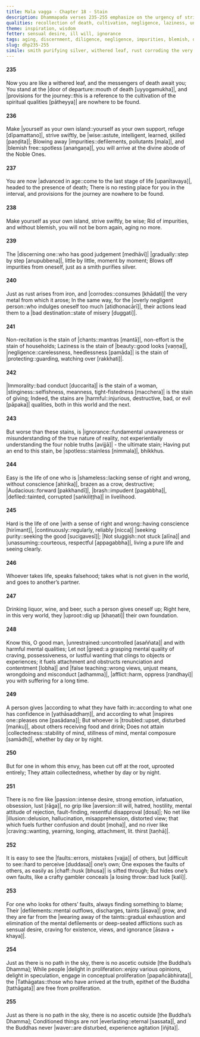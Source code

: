 ```yaml
---
title: Mala vagga - Chapter 18 - Stain
description: Dhammapada verses 235-255 emphasize on the urgency of striving swiftly, not being negligent, discerning gradually, stains of various qualities. A contrast is drawn on the lives of one who is shameless and one with a sense of right and wrong, on finding the faults of others and one’s own, and on the path of the Tathāgatas.
qualities: recollection of death, cultivation, negligence, laziness, unwholesome, stinginess, unprincipled, shamelessness, adventurous, conceit, wrong livelihood, conscience, unassuming, slaughtering, stealing, wrong speech, sexual misconduct, consuming intoxicants, adventurous, jealousy, aversion, mental proliferation, recollection of the Buddha
theme: inspiration, wisdom
fetter: sensual desire, ill will, ignorance
tags: aging, discernment, diligence, negligence, impurities, blemish, defilements, laziness, immorality, stinginess, giving, shamelessness, sense of right and wrong, envy, passion, aversion, delusion, illusion, craving, fault, proliferation, ascetic, conditioned things, Buddha, Tathāgata, collectedness, impermanence, dhp
slug: dhp235-255
simile: smith purifying silver, withered leaf, rust corroding the very metal from which it arose, brazen as a crow, uprooting one’s own foundation, crafty gambler concealing a losing throw
---
```


#### 235

Now you are like a withered leaf,
and the messengers of death await you;
You stand at the |door of departure::mouth of death [uyyogamukha]|,
and |provisions for the journey::this is a reference to the cultivation of the spiritual qualities [pātheyya]| are nowhere to be found.

#### 236

Make |yourself as your own island::yourself as your own support, refuge [dīpamattano]|,
strive swiftly, be |wise::astute, intelligent, learned, skilled [paṇḍita]|;
Blowing away |impurities::defilements, pollutants [mala]|, and |blemish free::spotless [anaṅgaṇa]|,
you will arrive at the divine abode of the Noble Ones.

#### 237

You are now |advanced in age::come to the last stage of life [upanītavaya]|,
headed to the presence of death;
There is no resting place for you in the interval,
and provisions for the journey are nowhere to be found.

#### 238

Make yourself as your own island,
strive swiftly, be wise;
Rid of impurities, and without blemish,
you will not be born again, aging no more.

#### 239

The |discerning one::who has good judgement [medhāvī]| |gradually::step by step [anupubbena]|,
little by little, moment by moment;
Blows off impurities from oneself,
just as a smith purifies silver.

#### 240

Just as rust arises from iron,
and |corrodes::consumes [khādati]| the very metal from which it arose;
In the same way, for the |overly negligent person::who indulges oneself too much [atidhonacārī]|,
their actions lead them to a |bad destination::state of misery [duggati]|.

#### 241

Non-recitation is the stain of |chants::mantras [mantā]|,
non-effort is the stain of households;
Laziness is the stain of |beauty::good looks [vaṇṇa]|,
|negligence::carelessness, heedlessness [pamāda]| is the stain of |protecting::guarding, watching over [rakkhati]|.

#### 242

|Immorality::bad conduct [duccarita]| is the stain of a woman,
|stinginess::selfishness, meanness, tight-fistedness [macchera]| is the stain of giving;
Indeed, the stains are |harmful::injurious, destructive, bad, or evil [pāpaka]| qualities,
both in this world and the next.

#### 243

But worse than these stains,
is |ignorance::fundamental unawareness or misunderstanding of the true nature of reality, not experientially understanding the four noble truths [avijjā]| - the ultimate stain;
Having put an end to this stain,
be |spotless::stainless [nimmala]|, bhikkhus.

#### 244

Easy is the life of one who is |shameless::lacking sense of right and wrong, without conscience [ahirika]|,
brazen as a crow, destructive;
|Audacious::forward [pakkhandī]|, |brash::impudent [pagabbha]|,
|defiled::tainted, corrupted [saṅkiliṭṭha]| in livelihood.

#### 245

Hard is the life of one |with a sense of right and wrong::having conscience [hirīmant]|,
|continuously::regularly, reliably [nicca]| |seeking purity::seeking the good [sucigavesī]|;
|Not sluggish::not stuck [alīna]| and |unassuming::courteous, respectful [appagabbha]|,
living a pure life and seeing clearly.

#### 246

Whoever takes life,
speaks falsehood;
takes what is not given in the world,
and goes to another’s partner.

#### 247

Drinking liquor, wine, and beer,
such a person gives oneself up;
Right here, in this very world,
they |uproot::dig up [khaṇati]| their own foundation.

#### 248

Know this, O good man,
|unrestrained::uncontrolled [asaññata]| and with harmful mental qualities;
Let not |greed::a grasping mental quality of craving, possessiveness, or lustful wanting that clings to objects or experiences; it fuels attachment and obstructs renunciation and contentment [lobha]| and |false teaching::wrong views, unjust means, wrongdoing and misconduct [adhamma]|,
|afflict::harm, oppress [randhayi]| you with suffering for a long time.

#### 249

A person gives |according to what they have faith in::according to what one has confidence in [yathāsaddhaṃ]|,
and according to what |inspires one::pleases one [pasādana]|;
But whoever is |troubled::upset, disturbed [maṅku]|,
about others receiving food and drink;
Does not attain |collectedness::stability of mind, stillness of mind, mental composure [samādhi]|,
whether by day or by night.

#### 250

But for one in whom this envy,
has been cut off at the root, uprooted entirely;
They attain collectedness,
whether by day or by night.

#### 251

There is no fire like |passion::intense desire, strong emotion, infatuation, obsession, lust [rāga]|,
no grip like |aversion::ill will, hatred, hostility, mental attitude of rejection, fault-finding, resentful disapproval [dosa]|;
No net like |illusion::delusion, hallucination, misapprehension, distorted view; that which fuels further confusion and doubt [moha]|,
and no river like |craving::wanting, yearning, longing, attachment, lit. thirst [taṇhā]|.

#### 252

It is easy to see the |faults::errors, mistakes [vajja]| of others,
but |difficult to see::hard to perceive [duddasa]| one’s own;
One exposes the faults of others,
as easily as |chaff::husk [bhusa]| is sifted through;
But hides one’s own faults,
like a crafty gambler conceals |a losing throw::bad luck [kalī]|.

#### 253

For one who looks for others’ faults,
always finding something to blame;
Their |defilements::mental outflows, discharges, taints [āsava]| grow,
and they are far from the |wearing away of the taints::gradual exhaustion and elimination of the mental defilements or deep-seated afflictions such as sensual desire, craving for existence, views, and ignorance [āsava + khaya]|.

#### 254

Just as there is no path in the sky,
there is no ascetic outside [the Buddha’s Dhamma];
While people |delight in proliferation::enjoy various opinions, delight in speculation, engage in conceptual proliferation [papañcābhirata]|,
the |Tathāgatas::those who have arrived at the truth, epithet of the Buddha [tathāgata]| are free from proliferation.

#### 255

Just as there is no path in the sky,
there is no ascetic outside [the Buddha’s Dhamma];
Conditioned things are not |everlasting::eternal [sassata]|,
and the Buddhas never |waver::are disturbed, experience agitation [iñjita]|.